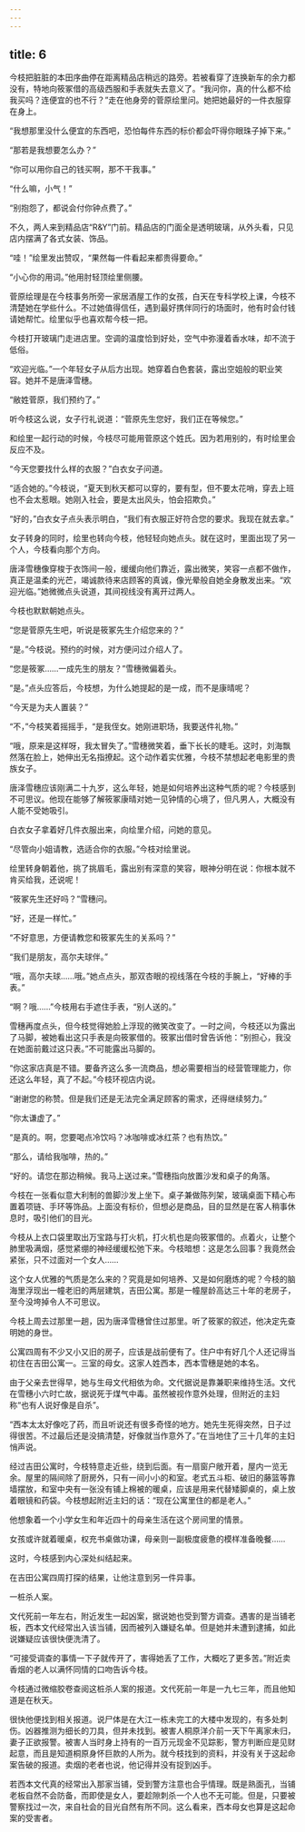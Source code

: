 ```yaml
---
---
---
```

title: 6
---



今枝把脏脏的本田序曲停在距离精品店稍远的路旁。若被看穿了连换新车的余力都没有，特地向筱冢借的高级西服和手表就失去意义了。“我问你，真的什么都不给我买吗？连便宜的也不行？”走在他身旁的菅原绘里问。她把她最好的一件衣服穿在身上。

“我想那里没什么便宜的东西吧，恐怕每件东西的标价都会吓得你眼珠子掉下来。”

“那若是我想要怎么办？”

“你可以用你自己的钱买啊，那不干我事。”

“什么嘛，小气！”

“别抱怨了，都说会付你钟点费了。”

不久，两人来到精品店“R&Y”门前。精品店的门面全是透明玻璃，从外头看，只见店内摆满了各式女装、饰品。

“哇！”绘里发出赞叹，“果然每一件看起来都贵得要命。”

“小心你的用词。”他用肘轻顶绘里侧腰。

菅原绘理是在今枝事务所旁一家居酒屋工作的女孩，白天在专科学校上课，今枝不清楚她在学些什么。不过她值得信任，遇到最好携伴同行的场面时，他有时会付钱请她帮忙。绘里似乎也喜欢帮今枝一把。

今枝打开玻璃门走进店里。空调的温度恰到好处，空气中弥漫着香水味，却不流于低俗。

“欢迎光临。”一个年轻女子从后方出现。她穿着白色套装，露出空姐般的职业笑容。她并不是唐泽雪穗。

“敝姓菅原，我们预约了。”

听今枝这么说，女子行礼说道：“菅原先生您好，我们正在等候您。”

和绘里一起行动的时候，今枝尽可能用菅原这个姓氏。因为若用别的，有时绘里会反应不及。

“今天您要找什么样的衣服？”白衣女子问道。

“适合她的。”今枝说，“夏天到秋天都可以穿的，要有型，但不要太花哨，穿去上班也不会太惹眼。她刚入社会，要是太出风头，怕会招欺负。”

“好的，”白衣女子点头表示明白，“我们有衣服正好符合您的要求。我现在就去拿。”

女子转身的同时，绘里也转向今枝，他轻轻向她点头。就在这时，里面出现了另一个人，今枝看向那个方向。

唐泽雪穗像穿梭于衣饰间一般，缓缓向他们靠近，露出微笑，笑容一点都不做作，真正是温柔的光芒，竭诚款待来店顾客的真诚，像光晕般自她全身散发出来。“欢迎光临。”她微微点头说道，其间视线没有离开过两人。

今枝也默默朝她点头。

“您是菅原先生吧，听说是筱冢先生介绍您来的？”

“是。”今枝说。预约的时候，对方便问过介绍人了。

“您是筱冢……一成先生的朋友？”雪穗微偏着头。

“是。”点头应答后，今枝想，为什么她提起的是一成，而不是康晴呢？

“今天是为夫人置装？”

“不，”今枝笑着摇摇手，“是我侄女。她刚进职场，我要送件礼物。”

“哦，原来是这样呀，我太冒失了。”雪穗微笑着，垂下长长的睫毛。这时，刘海飘然落在脸上，她伸出无名指撩起。这个动作着实优雅，今枝不禁想起老电影里的贵族女子。

唐泽雪穗应该刚满二十九岁，这么年轻，她是如何培养出这种气质的呢？今枝感到不可思议。他现在能够了解筱冢康晴对她一见钟情的心境了，但凡男人，大概没有人能不受她吸引。

白衣女子拿着好几件衣服出来，向绘里介绍，问她的意见。

“尽管向小姐请教，选适合你的衣服。”今枝对绘里说。

绘里转身朝着他，挑了挑眉毛，露出别有深意的笑容，眼神分明在说：你根本就不肯买给我，还说呢！

“筱冢先生还好吗？”雪穗问。

“好，还是一样忙。”

“不好意思，方便请教您和筱冢先生的关系吗？”

“我们是朋友，高尔夫球伴。”

“哦，高尔夫球……哦。”她点点头，那双杏眼的视线落在今枝的手腕上，“好棒的手表。”

“啊？哦……”今枝用右手遮住手表，“别人送的。”

雪穗再度点头，但今枝觉得她脸上浮现的微笑改变了。一时之间，今枝还以为露出了马脚，被她看出这只手表是向筱冢借的。筱冢出借时曾告诉他：“别担心，我没在她面前戴过这只表。”不可能露出马脚的。

“你这家店真是不错。要备齐这么多一流商品，想必需要相当的经营管理能力，你还这么年轻，真了不起。”今枝环视店内说。

“谢谢您的称赞。但是我们还是无法完全满足顾客的需求，还得继续努力。”

“你太谦虚了。”

“是真的。啊，您要喝点冷饮吗？冰咖啡或冰红茶？也有热饮。”

“那么，请给我咖啡，热的。”

“好的。请您在那边稍候。我马上送过来。”雪穗指向放置沙发和桌子的角落。

今枝在一张看似意大利制的兽脚沙发上坐下。桌子兼做陈列架，玻璃桌面下精心布置着项链、手环等饰品。上面没有标价，但想必是商品，目的显然是在客人稍事休息时，吸引他们的目光。

今枝从上衣口袋里取出万宝路与打火机，打火机也是向筱冢借的。点着火，让整个肺里吸满烟，感觉紧绷的神经缓缓松弛下来。今枝暗想：这是怎么回事？我竟然会紧张，只不过面对一个女人……

这个女人优雅的气质是怎么来的？究竟是如何培养、又是如何磨炼的呢？今枝的脑海里浮现出一幢老旧的两层建筑，吉田公寓。那是一幢屋龄高达三十年的老房子，至今没垮掉令人不可思议。

今枝上周去过那里一趟，因为唐泽雪穗曾住过那里。听了筱冢的叙述，他决定先查明她的身世。

公寓四周有不少又小又旧的房子，应该是战前便有了。住户中有好几个人还记得当初住在吉田公寓一。三室的母女。这家人姓西本，西本雪穗是她的本名。

由于父亲去世得早，她与生母文代相依为命。文代据说是靠兼职来维持生活。文代在雪穗小六时亡故，据说死于煤气中毒。虽然被视作意外处理，但附近的主妇称“也有人说好像是自杀”。

“西本太太好像吃了药，而且听说还有很多奇怪的地方。她先生死得突然，日子过得很苦。不过最后还是没搞清楚，好像就当作意外了。”在当地住了三十几年的主妇悄声说。

经过吉田公寓时，今枝特意走近些，绕到后面。有一扇窗户敞开着，屋内一览无余。屋里的隔间除了厨房外，只有一间小小的和室。老式五斗柜、破旧的藤篮等靠墙摆放，和室中央有一张没有铺上棉被的暖桌，应该是用来代替矮脚桌的，桌上放着眼镜和药袋。今枝想起附近主妇的话：“现在公寓里住的都是老人。”

他想象着一个小学女生和年近四十的母亲生活在这个房间里的情景。

女孩或许就着暖桌，权充书桌做功课，母亲则一副极度疲惫的模样准备晚餐……

这时，今枝感到内心深处纠结起来。

在吉田公寓四周打探的结果，让他注意到另一件异事。

一桩杀人案。

文代死前一年左右，附近发生一起凶案，据说她也受到警方调查。遇害的是当铺老板，西本文代经常出入该当铺，因而被列入嫌疑名单。但是她并未遭到逮捕，如此说嫌疑应该很快便洗清了。

“可接受调查的事情一下子就传开了，害得她丢了工作，大概吃了更多苦。”附近卖香烟的老人以满怀同情的口吻告诉今枝。

今枝通过微缩胶卷查阅这桩杀人案的报道。文代死前一年是一九七三年，而且他知道是在秋天。

很快他便找到相关报道。说尸体是在大江一栋未完工的大楼中发现的，有多处刺伤。凶器推测为细长的刀具，但并未找到。被害人桐原洋介前一天下午离家未归，妻子正欲报警。被害人当时身上持有的一百万元现金不见踪影，警方判断应是见财起意，而且是知道桐原身怀巨款的人所为。就今枝找到的资料，并没有关于这起命案告破的报道。卖烟的老者也说，他记得并没有捉到凶手。

若西本文代真的经常出入那家当铺，受到警方注意也合乎情理。既是熟面孔，当铺老板自然不会防备，而即使是女人，要趁隙刺杀一个人也不无可能。但是，只要被警察找过一次，来自社会的目光自然有所不同。这么看来，西本母女也算是这起命案的受害者。
